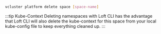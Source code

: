 ```bash
vcluster platform delete space [space-name]
```

:::tip Kube-Context
Deleting namespaces with Loft CLI has the advantage that Loft CLI will also delete the kube-context for this space from your local kube-config file to keep everything cleaned up.
:::
